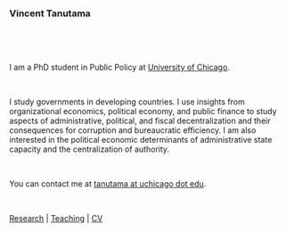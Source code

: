 ### Vincent Tanutama
  
  &nbsp;
  
  &nbsp;

I am a PhD student in Public Policy at [University of Chicago](https://harris.uchicago.edu). 

  &nbsp;

I study governments in developing countries. I use insights from organizational economics, political economy, and public finance to study aspects of administrative, political, and fiscal decentralization and their consequences for corruption and bureaucratic efficiency. I am also interested in the political economic determinants of administrative state capacity and the centralization of authority.

  &nbsp;
  
You can contact me at [tanutama at uchicago dot edu]().

  &nbsp;
  
[Research](research.html) | [Teaching](teaching.html) | [CV](files/tanutama_cv.pdf)
  
  &nbsp;